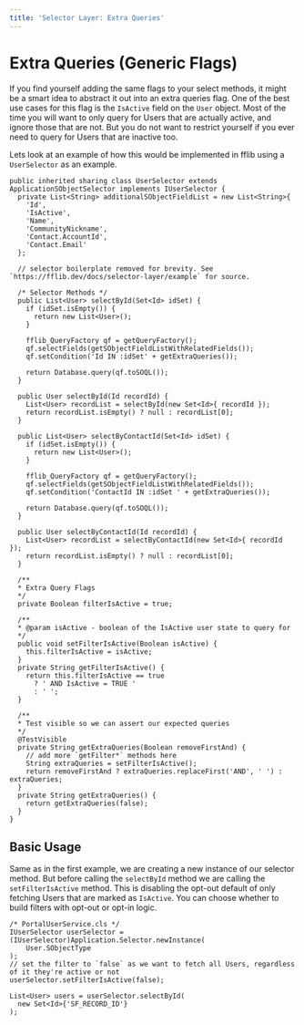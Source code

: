 ```yaml
---
title: 'Selector Layer: Extra Queries'
---
```


# Extra Queries (Generic Flags)

If you find yourself adding the same flags to your select methods, it might be a smart idea to abstract it out into an extra queries flag. One of the best use cases for this flag is the `IsActive` field on the `User` object. Most of the time you will want to only query for Users that are actually active, and ignore those that are not. But you do not want to restrict yourself if you ever need to query for Users that are inactive too.

Lets look at an example of how this would be implemented in fflib using a `UserSelector` as an example.

```apex
public inherited sharing class UserSelector extends ApplicationSObjectSelector implements IUserSelector {
  private List<String> additionalSObjectFieldList = new List<String>{
    'Id',
    'IsActive',
    'Name',
    'CommunityNickname',
    'Contact.AccountId',
    'Contact.Email'
  };

  // selector boilerplate removed for brevity. See `https://fflib.dev/docs/selector-layer/example` for source.

  /* Selector Methods */
  public List<User> selectById(Set<Id> idSet) {
    if (idSet.isEmpty()) {
      return new List<User>();
    }

    fflib_QueryFactory qf = getQueryFactory();
    qf.selectFields(getSObjectFieldListWithRelatedFields());
    qf.setCondition('Id IN :idSet' + getExtraQueries());

    return Database.query(qf.toSOQL());
  }

  public User selectById(Id recordId) {
    List<User> recordList = selectById(new Set<Id>{ recordId });
    return recordList.isEmpty() ? null : recordList[0];
  }

  public List<User> selectByContactId(Set<Id> idSet) {
    if (idSet.isEmpty()) {
      return new List<User>();
    }

    fflib_QueryFactory qf = getQueryFactory();
    qf.selectFields(getSObjectFieldListWithRelatedFields());
    qf.setCondition('ContactId IN :idSet ' + getExtraQueries());

    return Database.query(qf.toSOQL());
  }

  public User selectByContactId(Id recordId) {
    List<User> recordList = selectByContactId(new Set<Id>{ recordId });
    return recordList.isEmpty() ? null : recordList[0];
  }

  /**
  * Extra Query Flags
  */
  private Boolean filterIsActive = true;

  /**
  * @param isActive - boolean of the IsActive user state to query for
  */
  public void setFilterIsActive(Boolean isActive) {
    this.filterIsActive = isActive;
  }
  private String getFilterIsActive() {
    return this.filterIsActive == true
      ? ' AND IsActive = TRUE '
      : ' ';
  }

  /**
  * Test visible so we can assert our expected queries 
  */
  @TestVisible
  private String getExtraQueries(Boolean removeFirstAnd) {
    // add more `getFilter*` methods here
    String extraQueries = setFilterIsActive();
    return removeFirstAnd ? extraQueries.replaceFirst('AND', ' ') : extraQueries;
  }
  private String getExtraQueries() {
    return getExtraQueries(false);
  }
}
```

## Basic Usage

Same as in the first example, we are creating a new instance of our selector method. But before calling the `selectById` method we are calling the `setFilterIsActive` method. This is disabling the opt-out default of only fetching Users that are marked as `IsActive`. You can choose whether to build filters with opt-out or opt-in logic.

```apex
/* PortalUserService.cls */
IUserSelector userSelector = (IUserSelector)Application.Selector.newInstance(
	User.SObjectType
);
// set the filter to `false` as we want to fetch all Users, regardless of it they're active or not
userSelector.setFilterIsActive(false);

List<User> users = userSelector.selectById(
  new Set<Id>{'SF_RECORD_ID'}
);
```